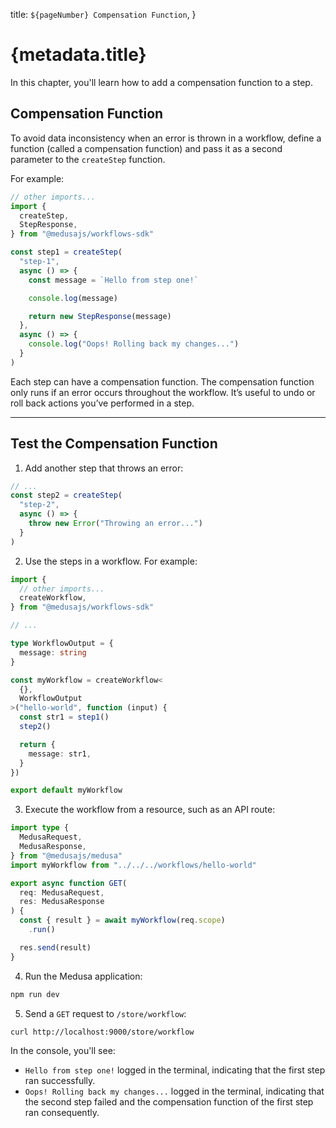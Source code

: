   title: `${pageNumber} Compensation Function`,
}

# {metadata.title}

In this chapter, you'll learn how to add a compensation function to a step.

## Compensation Function

To avoid data inconsistency when an error is thrown in a workflow, define a function (called a compensation function) and pass it as a second parameter to the `createStep` function.

For example:

```ts title="src/workflows/hello-world.ts" highlights={[["16"], ["17"], ["18"]]} collapsibleLines="1-6" expandButtonLabel="Show Imports"
// other imports...
import { 
  createStep,
  StepResponse,
} from "@medusajs/workflows-sdk"

const step1 = createStep(
  "step-1",
  async () => {
    const message = `Hello from step one!`

    console.log(message)

    return new StepResponse(message)
  },
  async () => {
    console.log("Oops! Rolling back my changes...")
  }
)
```

Each step can have a compensation function. The compensation function only runs if an error occurs throughout the workflow. It’s useful to undo or roll back actions you’ve performed in a step.

---

## Test the Compensation Function

1. Add another step that throws an error:

```ts title="src/workflows/hello-world.ts"
// ...
const step2 = createStep(
  "step-2",
  async () => {
    throw new Error("Throwing an error...")
  }
)
```

2. Use the steps in a workflow. For example:

```ts title="src/workflows/hello-world.ts" collapsibleLines="1-7" expandButtonLabel="Show Imports"
import {
  // other imports...
  createWorkflow,
} from "@medusajs/workflows-sdk"

// ...

type WorkflowOutput = {
  message: string
}

const myWorkflow = createWorkflow<
  {},
  WorkflowOutput
>("hello-world", function (input) {
  const str1 = step1()
  step2()

  return {
    message: str1,
  }
})

export default myWorkflow
```

3. Execute the workflow from a resource, such as an API route:

```ts title="src/api/store/workflow/route.ts" collapsibleLines="1-6" expandButtonLabel="Show Imports"
import type {
  MedusaRequest,
  MedusaResponse,
} from "@medusajs/medusa"
import myWorkflow from "../../../workflows/hello-world"

export async function GET(
  req: MedusaRequest,
  res: MedusaResponse
) {
  const { result } = await myWorkflow(req.scope)
    .run()

  res.send(result)
}
```

4. Run the Medusa application:

```bash npm2yarn
npm run dev
```

5. Send a `GET` request to `/store/workflow`:

```bash apiTesting testApiMethod="GET" testApiUrl="http://localhost:9000/store/workflow"
curl http://localhost:9000/store/workflow
```

In the console, you'll see:

- `Hello from step one!` logged in the terminal, indicating that the first step ran successfully.
- `Oops! Rolling back my changes...` logged in the terminal, indicating that the second step failed and the compensation function of the first step ran consequently.